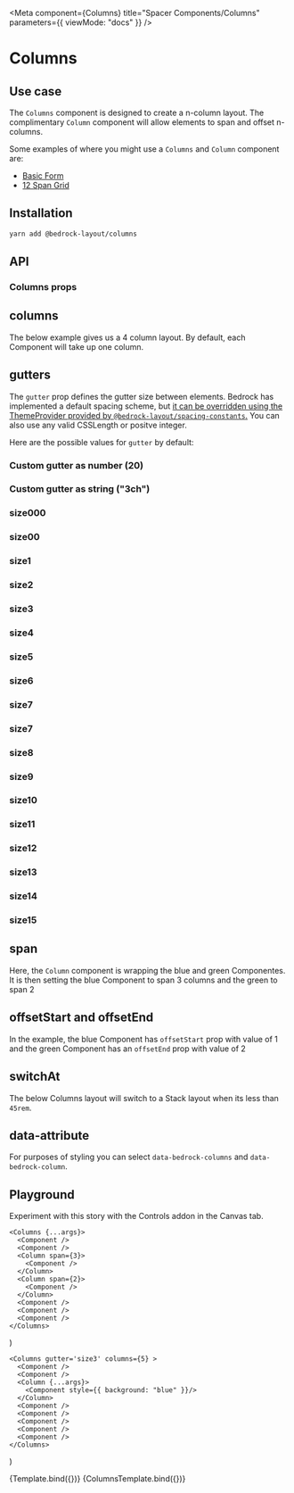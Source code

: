 

<Meta
  component={Columns}
  title="Spacer Components/Columns"
  parameters={{ viewMode: "docs" }}
/>

# Columns

## Use case

The `Columns` component is designed to create a n-column layout. The complimentary `Column` component will allow elements to span and offset n-columns.

Some examples of where you might use a `Columns` and `Column` component are:

- [Basic Form](/docs/examples-basic--docs#basic-form)
- [12 Span Grid](/docs/examples-web-dev--docs#12-span-grid)

## Installation

```bash
yarn add @bedrock-layout/columns
```

## API

### Columns props

<ArgsTable component={Columns} />

## columns

The below example gives us a 4 column layout. By default, each Component will take up one column.

<Canvas withSource="open">
  <Story name="columns">
    <Columns gutter="size3" columns={4}>
      <Component />
      <Component />
      <Component />
      <Component />
      <Component />
      <Component />
      <Component />
    </Columns>
  </Story>
</Canvas>

## gutters

The `gutter` prop defines the gutter size between elements. Bedrock has implemented a default spacing scheme, but [it can be overridden using the ThemeProvider provided by `@bedrock-layout/spacing-constants`.](/docs/spacing--docs#integrating-with-your-design-system)
You can also use any valid CSSLength or positve integer.

Here are the possible values for `gutter` by default:

<Canvas withSource="open">
  <Story name="gutters">
    <h3>Custom gutter as number (20)</h3>
    <Columns gutter={20} columns={4}>
      <Component />
      <Component />
      <Component />
      <Component />
      <Component />
    </Columns>
    <h3>Custom gutter as string ("3ch")</h3>
    <Columns gutter="3ch" columns={4}>
      <Component />
      <Component />
      <Component />
      <Component />
      <Component />
    </Columns>
    <h3>size000</h3>
    <Columns gutter="size000" columns={4}>
      <Component />
      <Component />
      <Component />
      <Component />
      <Component />
    </Columns>
    <h3>size00</h3>
    <Columns gutter="size00" columns={4}>
      <Component />
      <Component />
      <Component />
      <Component />
      <Component />
    </Columns>
    <h3>size1</h3>
    <Columns gutter="size1" columns={4}>
      <Component />
      <Component />
      <Component />
      <Component />
      <Component />
    </Columns>
    <h3>size2</h3>
    <Columns gutter="size2" columns={4}>
      <Component />
      <Component />
      <Component />
      <Component />
      <Component />
    </Columns>
    <h3>size3</h3>
    <Columns gutter="size3" columns={4}>
      <Component />
      <Component />
      <Component />
      <Component />
      <Component />
    </Columns>
    <h3>size4</h3>
    <Columns gutter="size4" columns={4}>
      <Component />
      <Component />
      <Component />
      <Component />
      <Component />
    </Columns>
    <h3>size5</h3>
    <Columns gutter="size5" columns={4}>
      <Component />
      <Component />
      <Component />
      <Component />
      <Component />
    </Columns>
    <h3>size6</h3>
    <Columns gutter="size6" columns={4}>
      <Component />
      <Component />
      <Component />
      <Component />
      <Component />
    </Columns>
    <h3>size7</h3>
    <Columns gutter="size7" columns={4}>
      <Component />
      <Component />
      <Component />
      <Component />
      <Component />
    </Columns>
    <h3>size7</h3>
    <Columns gutter="size7" columns={4}>
      <Component />
      <Component />
      <Component />
      <Component />
      <Component />
    </Columns>
    <h3>size8</h3>
    <Columns gutter="size8" columns={4}>
      <Component />
      <Component />
      <Component />
      <Component />
      <Component />
    </Columns>
    <h3>size9</h3>
    <Columns gutter="size9" columns={4}>
      <Component />
      <Component />
      <Component />
      <Component />
      <Component />
    </Columns>
    <h3>size10</h3>
    <Columns gutter="size10" columns={4}>
      <Component />
      <Component />
      <Component />
      <Component />
      <Component />
    </Columns>
    <h3>size11</h3>
    <Columns gutter="size11" columns={4}>
      <Component />
      <Component />
      <Component />
      <Component />
      <Component />
    </Columns>
    <h3>size12</h3>
    <Columns gutter="size12" columns={4}>
      <Component />
      <Component />
      <Component />
      <Component />
      <Component />
    </Columns>
    <h3>size13</h3>
    <Columns gutter="size13" columns={4}>
      <Component />
      <Component />
      <Component />
      <Component />
      <Component />
    </Columns>
    <h3>size14</h3>
    <Columns gutter="size14" columns={4}>
      <Component />
      <Component />
      <Component />
      <Component />
      <Component />
    </Columns>
    <h3>size15</h3>
    <Columns gutter="size15" columns={4}>
      <Component />
      <Component />
      <Component />
      <Component />
      <Component />
    </Columns>
  </Story>
</Canvas>

## span

Here, the `Column` component is wrapping the blue and green Componentes. It is then setting the blue Component to span 3 columns and the green to span 2

<Canvas withSource="open">
  <Story name="span">
    <Columns gutter="size3" columns={4}>
      <Component />
      <Component />
      <Column span={3}>
        <Component style={{ background: "blue" }} />
      </Column>
      <Column span={2}>
        <Component style={{ background: "green" }} />
      </Column>
      <Component />
      <Component />
      <Component />
    </Columns>
  </Story>
</Canvas>

## offsetStart and offsetEnd

In the example, the blue Component has `offsetStart` prop with value of 1 and the green Component has an `offsetEnd` prop with value of 2

<Canvas withSource="open">
  <Story name="offsetStart and offsetEnd">
    <Columns gutter="size3" columns={5}>
      <Component />
      <Component />
      <Column span={2} offsetStart={1}>
        <Component style={{ background: "blue" }} />
      </Column>
      <Column span={2} offsetEnd={2}>
        <Component style={{ background: "green" }} />
      </Column>
      <Component />
      <Component />
      <Component />
    </Columns>
  </Story>
</Canvas>

## switchAt

The below Columns layout will switch to a Stack layout when its less than `45rem`.

<Canvas withSource="open">
  <Story name="switchAt">
    <Columns gutter="size3" columns={3} switchAt="45rem">
      <Component />
      <Component />
      <Component />
      <Column span={3}>
        <Component />
      </Column>
    </Columns>
  </Story>
</Canvas>

## data-attribute

For purposes of styling you can select `data-bedrock-columns` and `data-bedrock-column`.

## Playground

Experiment with this story with the Controls addon in the Canvas tab.

    <Columns {...args}>
      <Component />
      <Component />
      <Column span={3}>
        <Component />
      </Column>
      <Column span={2}>
        <Component />
      </Column>
      <Component />
      <Component />
      <Component />
    </Columns>
)

    <Columns gutter='size3' columns={5} >
      <Component />
      <Component />
      <Column {...args}>
        <Component style={{ background: "blue" }}/>
      </Column>
      <Component />
      <Component />
      <Component />
      <Component />
      <Component />
    </Columns>
)

<Canvas>
  <Story
    name="Columns Playground"
    args={{
      columns: 3,
      gutter: "size3",
      dense: false,
      switchAt: "30rem",
    }}
    argTypes={columnsArgTypes}
  >
    {Template.bind({})}
  </Story>
</Canvas>

<ArgsTable story="Columns Playground" />

<Canvas>
  <Story
    name="Column Playground"
    args={{
      span: 1,
      offsetStart: 1,
      offsetEnd: 1,
    }}
    argTypes={columnArgTypes}
  >
    {ColumnsTemplate.bind({})}
  </Story>
</Canvas>

<ArgsTable story="Column Playground" />
